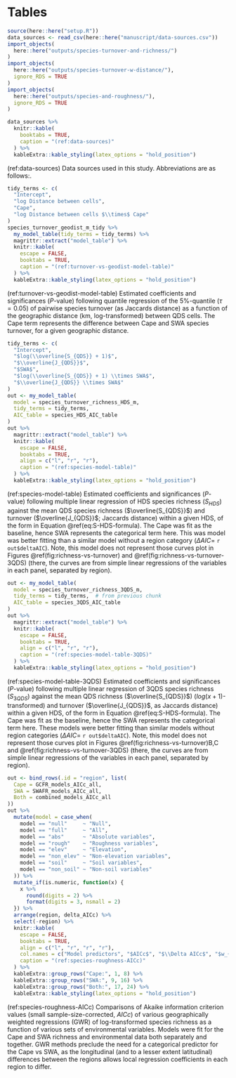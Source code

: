 \break

# Tables {-}

```r
source(here::here("setup.R"))
data_sources <- read_csv(here::here("manuscript/data-sources.csv"))
import_objects(
  here::here("outputs/species-turnover-and-richness/")
)
import_objects(
  here::here("outputs/species-turnover-w-distance/"),
  ignore_RDS = TRUE
)
import_objects(
  here::here("outputs/species-and-roughness/"),
  ignore_RDS = TRUE
)
```

```r
data_sources %>%
  knitr::kable(
    booktabs = TRUE,
    caption = "(ref:data-sources)"
  ) %>%
  kableExtra::kable_styling(latex_options = "hold_position")
```

(ref:data-sources) Data sources used in this study. Abbreviations are as follows:<!--TODO-->.

```r
tidy_terms <- c(
  "Intercept",
  "log Distance between cells",
  "Cape",
  "log Distance between cells $\\times$ Cape"
)
species_turnover_geodist_m_tidy %>%
  my_model_table(tidy_terms = tidy_terms) %>%
  magrittr::extract("model_table") %>%
  knitr::kable(
    escape = FALSE,
    booktabs = TRUE,
    caption = "(ref:turnover-vs-geodist-model-table)"
  ) %>%
  kableExtra::kable_styling(latex_options = "hold_position")
```

(ref:turnover-vs-geodist-model-table) Estimated coefficients and significances ($P$-value) following quantile regression of the 5%-quantile ($\tau = 0.05$) of pairwise species turnover (as Jaccards distance) as a function of the geographic distance (km, log-transformed) between QDS cells.
The Cape term represents the difference between Cape and SWA species turnover, for a given geographic distance.

```r
tidy_terms <- c(
  "Intercept",
  "$log(\\overline{S_{QDS}} + 1)$",
  "$\\overline{J_{QDS}}$",
  "$SWA$",
  "$log(\\overline{S_{QDS}} + 1) \\times SWA$",
  "$\\overline{J_{QDS}} \\times SWA$"
)
out <- my_model_table(
  model = species_turnover_richness_HDS_m,
  tidy_terms = tidy_terms,
  AIC_table = species_HDS_AIC_table
)
out %>%
  magrittr::extract("model_table") %>%
  knitr::kable(
    escape = FALSE,
    booktabs = TRUE,
    align = c("l", "r", "r"),
    caption = "(ref:species-model-table)"
  ) %>%
  kableExtra::kable_styling(latex_options = "hold_position")
```

(ref:species-model-table) Estimated coefficients and significances ($P$-value) following multiple linear regression of HDS species richness ($S_{HDS}$) against the mean QDS species richness ($\overline{S_{QDS}}$) and turnover ($\overline{J_{QDS}}$; Jaccards distance) within a given HDS, of the form in Equation \@ref(eq:S-HDS-formula).
The Cape was fit as the baseline, hence SWA represents the categorical term here.
This was model was better fitting than a similar model without a region category ($\Delta AIC =$ `r out$deltaAIC`).
Note, this model does not represent those curves plot in Figures \@ref(fig:richness-vs-turnover) and \@ref(fig:richness-vs-turnover-3QDS) (there, the curves are from simple linear regressions of the variables in each panel, separated by region).

```r
out <- my_model_table(
  model = species_turnover_richness_3QDS_m,
  tidy_terms = tidy_terms,  # from previous chunk
  AIC_table = species_3QDS_AIC_table
)
out %>%
  magrittr::extract("model_table") %>%
  knitr::kable(
    escape = FALSE,
    booktabs = TRUE,
    align = c("l", "r", "r"),
    caption = "(ref:species-model-table-3QDS)"
  ) %>%
  kableExtra::kable_styling(latex_options = "hold_position")
```

(ref:species-model-table-3QDS) Estimated coefficients and significances ($P$-value) following multiple linear regression of 3QDS species richness ($S_{3QDS}$) against the mean QDS richness ($\overline{S_{QDS}}$) ($log(x + 1)$-transformed) and turnover ($\overline{J_{QDS}}$, as Jaccards distance) within a given HDS, of the form in Equation \@ref(eq:S-HDS-formula).
The Cape was fit as the baseline, hence the SWA represents the categorical term here.
<!--TODO: use SWA as baseline? to be more consistent w/ tab:turnover-vs-geodist-model-table-->
These models were better fitting than similar models without region categories ($\Delta AIC =$ `r out$deltaAIC`).
Note, this model does not represent those curves plot in Figures \@ref(fig:richness-vs-turnover)B,C and \@ref(fig:richness-vs-turnover-3QDS) (there, the curves are from simple linear regressions of the variables in each panel, separated by region).

```r
out <- bind_rows(.id = "region", list(
  Cape = GCFR_models_AICc_all, 
  SWA = SWAFR_models_AICc_all,
  Both = combined_models_AICc_all
))
out %>%
  mutate(model = case_when(
    model == "null"     ~ "Null",
    model == "full"     ~ "All",
    model == "abs"      ~ "Absolute variables",
    model == "rough"    ~ "Roughness variables",
    model == "elev"     ~ "Elevation",
    model == "non_elev" ~ "Non-elevation variables",
    model == "soil"     ~ "Soil variables",
    model == "non_soil" ~ "Non-soil variables"
  )) %>%
  mutate_if(is.numeric, function(x) {
    x %>%
      round(digits = 2) %>%
      format(digits = 3, nsmall = 2)
  }) %>%
  arrange(region, delta_AICc) %>%
  select(-region) %>%
  knitr::kable(
    escape = FALSE,
    booktabs = TRUE,
    align = c("l", "r", "r", "r"),
    col.names = c("Model predictors", "$AICc$", "$\\Delta AICc$", "$w_{AICc}$"),
    caption = "(ref:species-roughness-AICc)"
  ) %>%
  kableExtra::group_rows("Cape:", 1, 8) %>%
  kableExtra::group_rows("SWA:", 9, 16) %>%
  kableExtra::group_rows("Both:", 17, 24) %>%
  kableExtra::kable_styling(latex_options = "hold_position")
```

(ref:species-roughness-AICc) Comparisons of Akaike information criterion values (small sample-size-corrected, $AICc$) of various geographically weighted regressions (GWR) of log-transformed species richness as a function of various sets of environmental variables. 
Models were fit for the Cape and SWA richness and environmental data both separately and together. 
GWR methods preclude the need for a categorical predictor for the Cape vs SWA, as the longitudinal (and to a lesser extent latitudinal) differences between the regions allows local regression coefficients in each region to differ. 
<!--TODO: complete/expand: Models fit for each of the three geographic extents: null ($S_{ij} \sim \beta_{0}_{ij} + \beta_{1}_{ij} Lon_{ij} + \beta_{2}_{ij} Lat_{ij} + \beta\epsilon_{ij}$), ...-->
